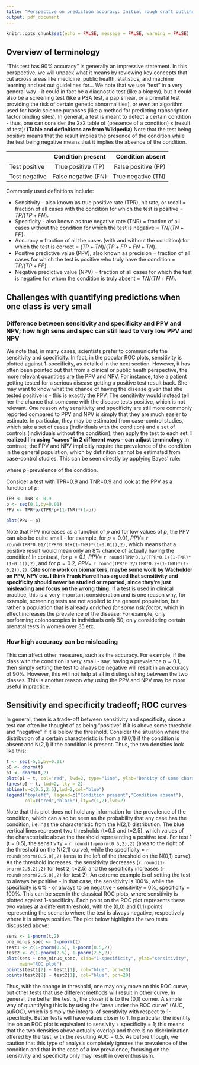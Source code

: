 ```yaml
---
title: "Perspective on prediction accuracy: Initial rough draft outline"
output: pdf_document
---
```


```r
knitr::opts_chunk$set(echo = FALSE, message = FALSE, warning = FALSE)
```

## Overview of terminology

"This test has 90\% accuracy" is generally an impressive statement. 
In this perspective, we will unpack
what it means by reviewing key concepts that cut across areas like medicine, public health, statistics, and machine learning and set out guidelines for...
We note that we use "test" in a very general way - it could in fact be a diagnostic test (like a biopsy), but it could also be a screening test (like a PSA test, a pap smear, or a prenatal test providing the risk of certain genetic abnormalities), or even an algorithm used for basic science purposes (like a method for predicting transcription factor binding sites). 
In general, a test is meant to detect a certain condition - thus, one can consider the 2x2 table of (presence of a condition) x (result of test): **(Table and definitions are from Wikipedia)**
Note that the test being positive means that the result implies the presence of the condition while the test being negative means that it implies the absence of the condition.

|         | Condition present           | Condition absent  |
| ------------- |:-------------:| -----:|
| Test positive      | True positive (TP) | False positive (FP) |
| Test negative      | False negative (FN)      |  True negative (TN)  |

Commonly used definitions include:

* Sensitivity - also known as true positive rate (TPR), hit rate, or recall = fraction of all cases with the condition for which the test is positive = $TP/(TP+FN)$.
* Specificity - also known as true negative rate (TNR) = fraction of all cases without the condition for which the test is negative = $TN/(TN+FP)$.
* Accuracy = fraction of all the cases (with and without the condition) for which the test is correct = $(TP+TN)/(TP+FP+FN+TN)$.
* Positive predictive value (PPV), also known as precision = fraction of all cases for which the test is positive who truly have the condition = $TP/(TP+FP)$.
* Negative predictive value (NPV) = fraction of all cases for which the test is negative for whom the condition is truly absent = $TN/(TN+FN)$.

## Challenges with quantifying predictions when one class is very small

### Difference between sensitivity and specificity and PPV and NPV; how high sens and spec can still lead to very low PPV and NPV

We note that, in many cases, scientists prefer to communicate the sensitivity and specificity. In fact, in the popular ROC plots, sensitivity is plotted against 1-specificity, as detailed in the next section. 
However, it has often been pointed out that from a clinical or public heath perspective, the more relevant quantities are the PPV and NPV.
For instance, take a patient getting tested for a serious disease getting a positive test result back. She may want to know what the chance of having the disease given that she tested positive is - this is exactly the PPV. 
The sensitivity would instead tell her the chance that someone with the disease tests positive, which is not relevant.
One reason why sensitivity and specificity are still more commonly reported compared to PPV and NPV is simply that they are much easier to estimate.
In particular, they may be estimated from case-control studies, which take a set of cases (individuals with the condition) and a set of controls (individuals without the condition), then apply the test to each set. **I realized I'm using "cases" in 2 different ways - can adjust terminology**
In contrast, the PPV and NPV implicitly require the prevalence of the condition in the general population, which by definition cannot be estimated from case-control studies.
This can be seen directly by applying Bayes' rule:

\begin{eqnarray*}
PPV &=& P(\mbox{Condition present}|\mbox{Positive test}) =
\frac{P(\mbox{Positive test}|\mbox{Condition present})P(\mbox{Condition present})}{P(\mbox{Positive test})}\\ 
&=& \frac{P(\mbox{Positive test}|\mbox{Condition present})P(\mbox{Condition present})}{P(\mbox{Positive test}|\mbox{Condition present})P(\mbox{Condition present})+P(\mbox{Positive test}|\mbox{Condition absent})P(\mbox{Condition absent})}\\
&=& \frac{TPR \times p}{TPR \times p + (1-TNR) \times (1-p)},
\end{eqnarray*}
where $p=$prevalence of the condition.

Consider a test with TPR=0.9 and TNR=0.9 and look at the PPV as a function of $p$:

```r
TPR <- TNR <- 0.9
p <- seq(0,1,by=0.01)
PPV <- TPR*p/(TPR*p+(1-TNR)*(1-p))

plot(PPV ~ p)
```

Note that PPV increases as a function of $p$ and for low values of $p$, the PPV can also be quite small - for example, for $p=0.01$, $PPV=$ `r round(TPR*0.01/(TPR*0.01+(1-TNR)*(1-0.01)),2)`, which means that a positive result would mean only an 8\% chance of actually having the condition!
In contrast, for $p=0.1$, $PPV=$ `r round(TPR*0.1/(TPR*0.1+(1-TNR)*(1-0.1)),2)`, and for $p=0.2$,
$PPV=$ `r round(TPR*0.2/(TPR*0.2+(1-TNR)*(1-0.2)),2)`. **Cite some work on biomarkers, maybe some work by Wacholder on PPV, NPV etc. I think Frank Harrell has argued that sensitivity and specificity should never be studied or reported, since they're just misleading and focus on the wrong thing.**
If a test is used in clinical practice, this is a very important consideration and is one reason why, for example, screening tests are not applied to the general population, but rather a population that is already _enriched for some risk factor_, which in effect increases the prevalence of the disease: 
For example, only performing colonoscopies in individuals only 50, only considering certain prenatal tests in women over 35 etc.

### How high accuracy can be misleading 

This can affect other measures, such as the accuracy. For example, if the class with the condition is very small - say, having a prevalence $p=0.1$, then simply setting the test to always be negative will result in an accuracy of 90\%. However, this will not help at all in distinguishing between the two classes. This is another reason why using the PPV and NPV may be more useful in practice.

## Sensitivity and specificity tradeoff; ROC curves 

In general, there is a trade-off between sensitivity and specificity, since a test can often be thought of as being "positive" if it is above some threshold and "negative" if it is below the threshold. Consider the situation where the distribution of a certain characteristic is from a N(0,1) if the condition is absent and N(2,1) if the condition is present. Thus, the two densities look like this:

```r
t <- seq(-5,5,by=0.01)
p0 <- dnorm(t)
p1 <- dnorm(t,2)
plot(p1 ~ t, col="red", lwd=2, type="line", ylab="Density of some characteristic")
lines(p0 ~ t, lwd=2, lty = 2)
abline(v=c(0.5,2.5),lwd=2,col="blue")
legend("topleft", legend=c("Condition present","Condition absent"),
       col=c("red","black"),lty=c(1,2),lwd=2)
```
Note that this plot does not hold any information for the prevalence of the condition, which can also be seen as the probability that any case has the condition, i.e. has the characteristic from the N(2,1) distribution.
The blue vertical lines represent two thresholds (t=0.5 and t=2.5), which values of the characteristic above the threshold representing a positive test. For test 1 (t = 0.5), the sensitivity = `r round(1-pnorm(0.5,2),2)` (area to the right of the threshold on the N(2,1) curve), while the specificity = `r round(pnorm(0.5,0),2)` (area to the left of the threshold on the N(0,1) curve). As the threshold increases, the sensitivity decreases (`r round(1-pnorm(2.5,2),2)` for test 2, t=2.5) and the specificity increases (`r round(pnorm(2.5,0),2)` for test 2).
An extreme example is of setting the test to always be positive - in that case, the sensitivity is 100\%, while the specificity is 0\% - or always to be negative - sensitivity = 0\%, specificity = 100\%.
This can be seen in the classical ROC plots, where sensitivity is plotted against 1-specificity. 
Each point on the ROC plot represents these two values at a different threshold, with the (0,0) and (1,1) points representing the scenario where the test is always negative, respectively where it is always positive. 
The plot below highlights the two tests discussed above:

```r
sens <- 1-pnorm(t,2)
one_minus_spec <- 1-pnorm(t)
test1 <- c(1-pnorm(0.5), 1-pnorm(0.5,2))
test2 <- c(1-pnorm(2.5), 1-pnorm(2.5,2))
plot(sens ~ one_minus_spec, xlab="1-specificity", ylab="sensitivity",
     main="ROC plot")
points(test1[2] ~ test1[1], col="blue", pch=20)
points(test2[2] ~ test2[1], col="blue", pch=20)
```

Thus, with the change in threshold, one may only move on this ROC curve, but other tests that use different methods will result in other curve. 
In general, the better the test is, the closer it is to the (0,1) corner. 
A simple way of quantifying this is by using the "area under the ROC curve" (AUC, auROC), which is simply the integral of sensitivity with respect to 1-specificity. 
Better tests will have values closer to 1. 
In particular, the identity line on an ROC plot is equivalent to sensivity + specificity = 1; this means that the two densities above actually overlap and there is no discrimination offered by the test, with the resulting AUC = 0.5. As before though, we caution that this type of analysis completely ignores the prevalence of the condition and that in the case of a low prevalence, focusing on the sensitivity and specificity only may result in overenthusiasm.

